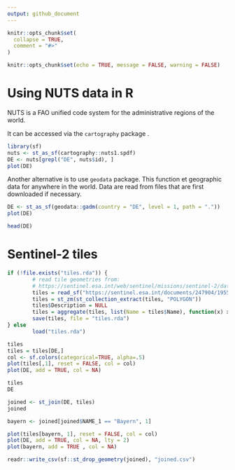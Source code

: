 ```yaml
---
output: github_document
---
```


<!-- README.md is generated from README.Rmd. Please edit that file -->

```r
knitr::opts_chunk$set(
  collapse = TRUE,
  comment = "#>"
)
```

```r
knitr::opts_chunk$set(echo = TRUE, message = FALSE, warning = FALSE)
```

# Using NUTS data in R

NUTS is a FAO unified code system for the administrative regions of the world. 

It can be accessed via the `cartography` package .

```r
library(sf)
nuts <- st_as_sf(cartography::nuts1.spdf)
DE <- nuts[grepl("DE", nuts$id), ]
plot(DE)
```

Another alternative is to use `geodata` package. This function et geographic data for anywhere in the world. Data are read from files that are first downloaded if necessary.

```r
DE <- st_as_sf(geodata::gadm(country = "DE", level = 1, path = "."))
plot(DE)

head(DE)
```

# Sentinel-2 tiles

```r
if (!file.exists("tiles.rda")) {
        # read tile geometries from:
        # https://sentinel.esa.int/web/sentinel/missions/sentinel-2/data-products
        tiles = read_sf("https://sentinel.esa.int/documents/247904/1955685/S2A_OPER_GIP_TILPAR_MPC__20151209T095117_V20150622T000000_21000101T000000_B00.kml")
        tiles = st_zm(st_collection_extract(tiles, "POLYGON"))
        tiles$Description = NULL
        tiles = aggregate(tiles, list(Name = tiles$Name), function(x) x[1])
        save(tiles, file = "tiles.rda")
} else
        load("tiles.rda")
```


```r
tiles
tiles = tiles[DE,]
col <- sf.colors(categorical=TRUE, alpha=.5)
plot(tiles[,1], reset = FALSE, col = col)
plot(DE, add = TRUE, col = NA)
```


```r
tiles
DE
```

```r
joined <- st_join(DE, tiles)
joined
```


```r
bayern <- joined[joined$NAME_1 == "Bayern", 1]

plot(tiles[bayern, 1], reset = FALSE, col = col)
plot(DE, add = TRUE, col = NA, lty = 2)
plot(bayern, add = TRUE , col = NA)
```

```r
readr::write_csv(sf::st_drop_geometry(joined), "joined.csv")
```
